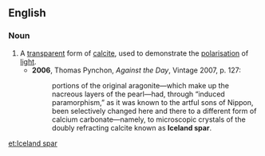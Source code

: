 ==English==
===Noun===
{{en-noun|-|sg=[[Iceland]] [[spar]]}}

# A [[transparent]] form of [[calcite]], used to demonstrate the [[polarisation]] of [[light]].
#*'''2006''', Thomas Pynchon, ''Against the Day'', Vintage 2007, p. 127:
#*:portions of the original aragonite—which make up the nacreous layers of the pearl—had, through “induced paramorphism,” as it was known to the artful sons of Nippon, been selectively changed here and there to a different form of calcium carbonate—namely, to microscopic crystals of the doubly refracting calcite known as '''Iceland spar'''.

[[et:Iceland spar]]